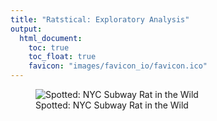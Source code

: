 ```yaml
---
title: "Ratstical: Exploratory Analysis"
output: 
  html_document:
    toc: true
    toc_float: true
    favicon: "images/favicon_io/favicon.ico"
---
```


![Spotted: NYC Subway Rat in the Wild](images/rat.jpeg)